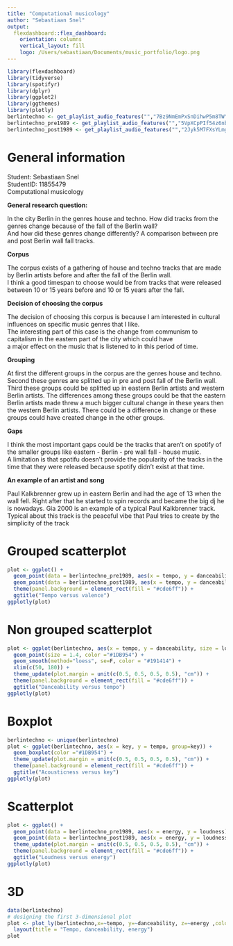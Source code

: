 ```yaml
---
title: "Computational musicology"
author: "Sebastiaan Snel"
output: 
  flexdashboard::flex_dashboard:
    orientation: columns
    vertical_layout: fill
    logo: /Users/sebastiaan/Documents/music_portfolio/logo.png
---
```


<style>                     
.navbar {
  background-color:#191414;
  color: white
}

.navbar-inverse .navbar-nav > li > a:hover,
.navbar-inverse .navbar-nav > li > a:focus {
    background-color: #1DB954;
    color: white;
}
.navbar-inverse .navbar-nav > .active > a,
.navbar-inverse .navbar-nav > .active > a:hover,
.navbar-inverse .navbar-nav > .active > a:focus {
  color: white;
  background-color: #1DB954;
}

.navbar-inverse .navbar-toggle:hover,
.navbar-inverse .navbar-toggle:focus {
  background-color: yellow;
}
.navbar-inverse .navbar-collapse,
.navbar-inverse .navbar-form {
  border-color: yellow;
}

.navbar-brand {
color:white!important;
}

.navbar-logo img {
    position: absolute;
    width: 92px;
    height: 52px;
    border-radius: 50%;
    overflow: hidden;
    right: 10px;

</style>


```r
library(flexdashboard)
library(tidyverse)
library(spotifyr)
library(dplyr)
library(ggplot2)
library(ggthemes)
library(plotly)
berlintechno <- get_playlist_audio_features("","7Bz9NmEmPxSnDihwP5m8TW")
berlintechno_pre1989 <- get_playlist_audio_features("","5VpXCpPIf54z6nbQSn2QZe")
berlintechno_post1989 <- get_playlist_audio_features("","2Jyk5M7FXsYLmgTZPbqZLj")
```

# General information

Student: Sebastiaan Snel  
StudentID: 11855479  
Computational musicology  



**General research question:**

In the city Berlin in the genres house and techno. How did tracks from the genres change because of the fall of the Berlin wall?  
And how did these genres change differently? A comparison between pre and post Berlin wall fall tracks. 

 **Corpus** 

The corpus exists of a gathering of house and techno tracks that are made by Berlin artists before and after the fall of the Berlin wall.  
I think a good timespan to choose would be from tracks that were released between 10 or 15 years before and 10 or 15 years after the fall.

**Decision of choosing the corpus**

The decision of choosing this corpus is because I am interested in cultural influences on specific music genres that I like.   
The interesting part of this case is the change from communism to capitalism in the eastern part of the city which could have   
a major effect on the music that is listened to in this period of time. 

**Grouping**

At first the different groups in the corpus are the genres house and techno. Second these genres are splitted up in pre and post fall of the Berlin wall.  
Third these groups could be splitted up in eastern Berlin artists and western Berlin artists. The differences among these groups could be that the eastern   
Berlin artists made threw a much bigger cultural change in these years then the western Berlin artists. There could be a difference in change or these   
groups could have created change in the other groups.

**Gaps**

I think the most important gaps could be the tracks that aren't on spotify of the smaller groups like eastern - Berlin - pre wall fall - house music.   
A limitation is that spotifu doesn't provide the popularity of the tracks in the time that they were released because spotify didn't exist at that time.

**An example of an artist and song**

Paul Kalkbrenner grew up in eastern Berlin and had the age of 13 when the wall fell. Right after that he started to spin records and became the big dj he  
is nowadays. Gia 2000 is an example of a typical Paul Kalkbrenner track. Typical about this track is the peaceful vibe that Paul tries to create by the  
simplicity of the track

Grouped scatterplot 
=====================================

```r
plot <- ggplot() +
  geom_point(data = berlintechno_pre1989, aes(x = tempo, y = danceability), color = "#1DB954") +
  geom_point(data = berlintechno_post1989, aes(x = tempo, y = danceability), color = "#FF339F") +
  theme(panel.background = element_rect(fill = "#cde6ff")) +
  ggtitle("Tempo versus valence") 
ggplotly(plot)
```


Non grouped scatterplot
=====================================

```r
plot <- ggplot(berlintechno, aes(x = tempo, y = danceability, size = loudness)) +
  geom_point(size = 1.4, color ="#1DB954") +
  geom_smooth(method="loess", se=F, color = "#191414") +
  xlim(c(50, 180)) +
  theme_update(plot.margin = unit(c(0.5, 0.5, 0.5, 0.5), "cm")) +
  theme(panel.background = element_rect(fill = "#cde6ff")) +
  ggtitle("Danceability versus tempo")
ggplotly(plot)
```


Boxplot
=====================================

```r
berlintechno <- unique(berlintechno)
plot <- ggplot(berlintechno, aes(x = key, y = tempo, group=key)) +
  geom_boxplot(color ="#1DB954") +
  theme_update(plot.margin = unit(c(0.5, 0.5, 0.5, 0.5), "cm")) +
  theme(panel.background = element_rect(fill = "#cde6ff")) +
  ggtitle("Acousticness versus key")
ggplotly(plot)
```

Scatterplot
=====================================

```r
plot <- ggplot() +
  geom_point(data = berlintechno_pre1989, aes(x = energy, y = loudness), color = "#1DB954") +
  geom_point(data = berlintechno_post1989, aes(x = energy, y = loudness), color = "#FF339F") +
  theme_update(plot.margin = unit(c(0.5, 0.5, 0.5, 0.5), "cm")) +
  theme(panel.background = element_rect(fill = "#cde6ff")) +
  ggtitle("Loudness versus energy") 
ggplotly(plot)
```

3D
=====================================
```r
data(berlintechno)
# designing the first 3-dimensional plot
plot <- plot_ly(berlintechno,x=~tempo, y=~danceability, z=~energy ,color=~loudness, mode= "markers",type = "scatter3d") %>% 
  layout(title = "Tempo, danceability, energy")
plot
```


